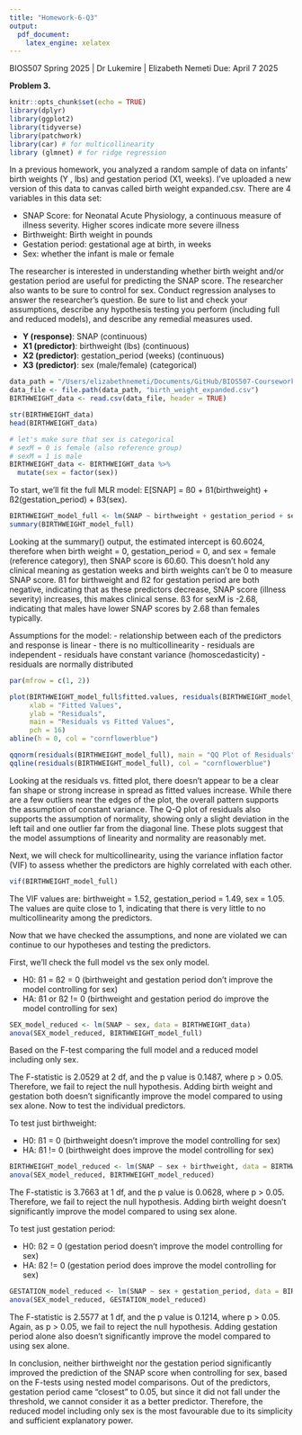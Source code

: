 ```yaml
---
title: "Homework-6-Q3"
output: 
  pdf_document:
    latex_engine: xelatex
---
```


BIOS507 Spring 2025 | Dr Lukemire | Elizabeth Nemeti
Due: April 7 2025

**Problem 3.**

```r
knitr::opts_chunk$set(echo = TRUE)
library(dplyr)
library(ggplot2)
library(tidyverse)
library(patchwork)
library(car) # for multicollinearity 
library (glmnet) # for ridge regression
```

In a previous homework, you analyzed a random sample of data on infants’ birth weights (Y , lbs) and gestation period (X1, weeks). I’ve uploaded a new version of this data to canvas called birth weight expanded.csv. There are 4 variables in this data set:

- SNAP Score: for Neonatal Acute Physiology, a continuous measure of illness severity. Higher scores indicate more severe illness   
- Birthweight: Birth weight in pounds  
- Gestation period: gestational age at birth, in weeks  
- Sex: whether the infant is male or female  

The researcher is interested in understanding whether birth weight and/or gestation period are useful for predicting the SNAP score. The researcher also wants to be sure to control for sex. Conduct regression analyses to answer the researcher’s question. Be sure to list and check your assumptions, describe any hypothesis testing you perform (including full and reduced models), and describe any remedial measures used. 

- **Y (response)**: SNAP (continuous)
- **X1 (predictor)**: birthweight (lbs) (continuous)
- **X2 (predictor)**: gestation_period (weeks) (continuous)
- **X3 (predictor)**: sex (male/female) (categorical)

```r
data_path = "/Users/elizabethnemeti/Documents/GitHub/BIOS507-Coursework/Homeworks/Homework-6/"
data_file <- file.path(data_path, "birth_weight_expanded.csv")
BIRTHWEIGHT_data <- read.csv(data_file, header = TRUE)

str(BIRTHWEIGHT_data)
head(BIRTHWEIGHT_data)

# let's make sure that sex is categorical
# sexM = 0 is female (also reference group)
# sexM = 1 is male
BIRTHWEIGHT_data <- BIRTHWEIGHT_data %>%
  mutate(sex = factor(sex))
```
To start, we'll fit the full MLR model: E[SNAP] = ß0 + ß1(birthweight) + ß2(gestation_period) + ß3(sex).

```r
BIRTHWEIGHT_model_full <- lm(SNAP ~ birthweight + gestation_period + sex, data = BIRTHWEIGHT_data)
summary(BIRTHWEIGHT_model_full)
```
Looking at the summary() output, the estimated intercept is 60.6024, therefore when birth weight = 0, gestation_period = 0, and sex = female (reference category), then SNAP score is 60.60. This doesn't hold any clinical meaning as gestation weeks and birth weights can't be 0 to measure SNAP score. ß1 for birthweight and ß2 for gestation period are both negative, indicating that as these predictors decrease, SNAP score (illness severity) increases, this makes clinical sense. ß3 for sexM is -2.68, indicating that males have lower SNAP scores by 2.68 than females typically. 

Assumptions for the model:
- relationship between each of the predictors and response is linear
- there is no multicollinearity
- residuals are independent
- residuals have constant variance (homoscedasticity)
- residuals are normally distributed

```r
par(mfrow = c(1, 2))

plot(BIRTHWEIGHT_model_full$fitted.values, residuals(BIRTHWEIGHT_model_full), 
     xlab = "Fitted Values", 
     ylab = "Residuals", 
     main = "Residuals vs Fitted Values",
     pch = 16)
abline(h = 0, col = "cornflowerblue")

qqnorm(residuals(BIRTHWEIGHT_model_full), main = "QQ Plot of Residuals")
qqline(residuals(BIRTHWEIGHT_model_full), col = "cornflowerblue")
```

Looking at the residuals vs. fitted plot, there doesn’t appear to be a clear fan shape or strong increase in spread as fitted values increase. While there are a few outliers near the edges of the plot, the overall pattern supports the assumption of constant variance. The Q-Q plot of residuals also supports the assumption of normality, showing only a slight deviation in the left tail and one outlier far from the diagonal line. These plots suggest that the model assumptions of linearity and normality are reasonably met. 

Next, we will check for multicollinearity, using the variance inflation factor (VIF) to assess whether the predictors are highly correlated with each other. 

```r
vif(BIRTHWEIGHT_model_full)
```

The VIF values are: birthweight = 1.52, gestation_period = 1.49, sex = 1.05. The values are quite close to 1, indicating that there is very little to no multicollinearity among the predictors. 

Now that we have checked the assumptions, and none are violated we can continue to our hypotheses and testing the predictors. 

First, we'll check the full model vs the sex only model.

- H0: ß1 = ß2 = 0 (birthweight and gestation period don't improve the model controlling for sex)  
- HA: ß1 or ß2 != 0 (birthweight and gestation period do improve the model controlling for sex)  

```r
SEX_model_reduced <- lm(SNAP ~ sex, data = BIRTHWEIGHT_data)
anova(SEX_model_reduced, BIRTHWEIGHT_model_full)
```
Based on the F-test comparing the full model and a reduced model including only sex. 

The F-statistic is 2.0529 at 2 df, and the p value is 0.1487, where p > 0.05. Therefore, we fail to reject the null hypothesis. Adding birth weight and gestation both doesn’t significantly improve the model compared to using sex alone. Now to test the individual predictors. 

To test just birthweight:  

- H0: ß1 = 0 (birthweight doesn't improve the model controlling for sex)
- HA: ß1 != 0 (birthweight does improve the model controlling for sex)  

```r
BIRTHWEIGHT_model_reduced <- lm(SNAP ~ sex + birthweight, data = BIRTHWEIGHT_data)
anova(SEX_model_reduced, BIRTHWEIGHT_model_reduced)
```
The F-statistic is 3.7663 at 1 df, and the p value is 0.0628, where p > 0.05. Therefore, we fail to reject the null hypothesis. Adding birth weight doesn’t significantly improve the model compared to using sex alone. 

To test just gestation period:

- H0: ß2 = 0 (gestation period doesn't improve the model controlling for sex)
- HA: ß2 != 0 (gestation period does improve the model controlling for sex)  

```r
GESTATION_model_reduced <- lm(SNAP ~ sex + gestation_period, data = BIRTHWEIGHT_data)
anova(SEX_model_reduced, GESTATION_model_reduced)
```
The F-statistic is 2.5577 at 1 df, and the p value is 0.1214, where p > 0.05. Again, as p > 0.05, we fail to reject the null hypothesis. Adding gestation period alone also doesn't significantly improve the model compared to using sex alone.


In conclusion, neither birthweight nor the gestation period significantly improved the prediction of the SNAP score when controlling for sex, based on the F-tests using nested model comparisons. Out of the predictors, gestation period came "closest" to 0.05, but since it did not fall under the threshold, we cannot consider it as a better predictor. Therefore, the reduced model including only sex is the most favourable due to its simplicity and sufficient explanatory power.
